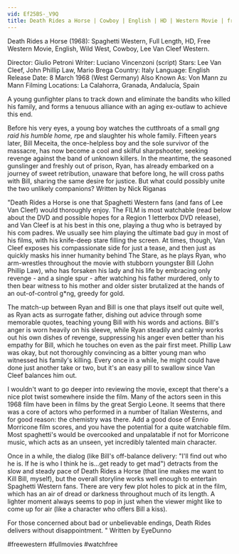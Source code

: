 ```yaml
---
vid: Ef25BS-_V9Q
title: Death Rides a Horse | Cowboy | English | HD | Western Movie | free western movies
---
```


Death Rides a Horse (1968): Spaghetti Western, Full Length, HD, Free Western Movie, English, Wild West, Cowboy, Lee Van Cleef Western.

Director: Giulio Petroni
Writer: Luciano Vincenzoni (script)
Stars: Lee Van Cleef, John Phillip Law, Mario Brega 
Country: Italy
Language: English
Release Date: 8 March 1968 (West Germany) 
Also Known As: Von Mann zu Mann 
Filming Locations: La Calahorra, Granada, Andalucía, Spain 

A young gunfighter plans to track down and eliminate the bandits who killed his family, and forms a tenuous alliance with an aging ex-outlaw to achieve this end.

Before his very eyes, a young boy watches the cutthroats of a small g*ng raid his humble home, r*pe and slaughter his whole family. Fifteen years later, Bill Meceita, the once-helpless boy and the sole survivor of the massacre, has now become a cool and skilful sharpshooter, seeking revenge against the band of unknown killers. In the meantime, the seasoned gunslinger and freshly out of prison, Ryan, has already embarked on a journey of sweet retribution, unaware that before long, he will cross paths with Bill, sharing the same desire for justice. But what could possibly unite the two unlikely companions? Written by Nick Riganas

"Death Rides a Horse is one that Spaghetti Western fans (and fans of Lee Van Cleef) would thoroughly enjoy. The FILM is most watchable (read below about the DVD and possible hopes for a Region 1 letterbox DVD release), and Van Cleef is at his best in this one, playing a thug who is betrayed by his com padres. We usually see him playing the ultimate bad guy in most of his films, with his knife-deep stare filling the screen. At times, though, Van Cleef exposes his compassionate side for just a tease, and then just as quickly masks his inner humanity behind The Stare, as he plays Ryan, who arm-wrestles throughout the movie with stubborn youngster Bill (John Phillip Law), who has forsaken his lady and his life by embracing only revenge - and a single spur - after watching his father murdered, only to then bear witness to his mother and older sister brutalized at the hands of an out-of-control g*ng, greedy for gold. 

The match-up between Ryan and Bill is one that plays itself out quite well, as Ryan acts as surrogate father, dishing out advice through some memorable quotes, teaching young Bill with his words and actions. Bill's anger is worn heavily on his sleeve, while Ryan steadily and calmly works out his own dishes of revenge, suppressing his anger even better than his empathy for Bill, which he touches on even as the pair first meet. Phillip Law was okay, but not thoroughly convincing as a bitter young man who witnessed his family's killing. Every once in a while, he might could have done just another take or two, but it's an easy pill to swallow since Van Cleef balances him out.

I wouldn't want to go deeper into reviewing the movie, except that there's a nice plot twist somewhere inside the film. Many of the actors seen in this 1968 film have been in films by the great Sergio Leone. It seems that there was a core of actors who performed in a number of Italian Westerns, and for good reason: the chemistry was there. Add a good dose of Ennio Morricone film scores, and you have the potential for a quite watchable film. Most spaghetti's would be overcooked and unpalatable if not for Morricone music, which acts as an unseen, yet incredibly talented main character. 

Once in a while, the dialog (like Bill's off-balance delivery: "I'll find out who he is. If he is who I think he is...get ready to get mad") detracts from the slow and steady pace of Death Rides a Horse (that line makes me want to Kill Bill, myself), but the overall storyline works well enough to entertain Spaghetti Western fans. There are very few plot holes to pick at in the film, which has an air of dread or darkness throughout much of its length. A lighter moment always seems to pop in just when the viewer might like to come up for air (like a character who offers Bill a kiss). 

For those concerned about bad or unbelievable endings, Death Rides delivers without disappointment. " Written by EyeDunno

#freewestern #fullmovies #watchfree